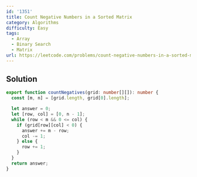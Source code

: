 ```yaml
---
id: '1351'
title: Count Negative Numbers in a Sorted Matrix
category: Algorithms
difficulty: Easy
tags:
  - Array
  - Binary Search
  - Matrix
url: https://leetcode.com/problems/count-negative-numbers-in-a-sorted-matrix
---
```


## Solution

```typescript filename="solution.ts" copy
export function countNegatives(grid: number[][]): number {
  const [m, n] = [grid.length, grid[0].length];

  let answer = 0;
  let [row, col] = [0, n - 1];
  while (row < m && 0 <= col) {
    if (grid[row][col] < 0) {
      answer += m - row;
      col -= 1;
    } else {
      row += 1;
    }
  }
  return answer;
}
```
